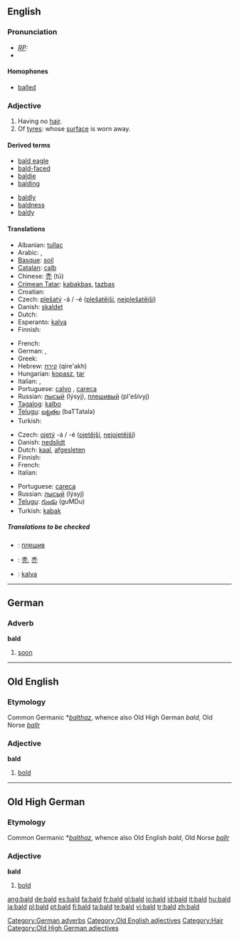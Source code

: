 {{wikipedia|dab=bald (disambiguation)|bald}}
{{see|bäld}}
==English==

===Pronunciation===
* ''[[RP]]:'' {{IPA|/bɔːld/}}
*{{audio|en-us-bald.ogg|Audio (US)}}

====Homophones====
*[[balled]]

===Adjective===
{{wikipedia}}
{{en-adj|er}}

# Having no [[hair]].
# Of [[tyre]]s: whose [[surface]] is worn away.

====Derived terms====
{{top}}
*[[bald eagle]]
*[[bald-faced]]
*[[baldie]]
*[[balding]]
{{mid}}
*[[baldly]]
*[[baldness]]
*[[baldy]]
{{bottom}}

====Translations====
{{trans-top|having no hair}}
* Albanian: [[tullac]]
* Arabic: {{ARchar|[[أصلع]]}}, {{ARchar|[[أقرع]]}}
* [[Basque]]: [[soil]]
* [[Catalan]]: [[calb]]
* Chinese: [[禿]] (tū)
* [[Crimean Tatar]]: [[kabakbaş]], [[tazbaş]]
* Croatian: {{t-|hr|ćelav}}
* Czech: [[plešatý]] -á / -é ([[plešatější]], [[nejplešatější]])
* Danish: [[skaldet]]
* Dutch: {{t+|nl|kaal}}
* Esperanto: [[kalva]]
* Finnish: {{t+|fi|kalju}}
{{trans-mid}}
* French: {{t+|fr|chauve}}
* German: {{t+|de|kahl}}, {{t-|de|glatzköpfig}}
* Greek: {{t|el|φαλακρός|sc=Grek}}
* Hebrew: [[קירח]] (qire'akh) {{m}}
* Hungarian: [[kopasz]], [[tar]]
* Italian: {{t+|it|calvo|m}}, {{t-|it|pelato|m}}
* Portuguese: [[calvo]] , [[careca]] {{m}}
* Russian: [[лысый]] (lýsyj), [[плешивый]] (pl'ešívyj)
* [[Tagalog]]: [[kalbo]]
* [[Telugu]]: [[బట్టతల]] (baTTatala)
* Turkish: {{t+|tr|kel}}
{{trans-bottom}}

{{trans-top|(of tyre) whose surface is worn away}}
* Czech: [[ojetý]] -á / -é ([[ojetější]], [[nejojetější]])
* Danish: [[nedslidt]]
* Dutch: [[kaal]], [[afgesleten]]
* Finnish: {{t+|fi|kalju}}
* French: {{t+|fr|lisse}}
* Italian: {{t+|it|liscio}}
{{trans-mid}}
* Portuguese: [[careca]] {{m}}
* Russian: [[лысый]] (lýsyj)
* [[Telugu]]: [[గుండు]] (guMDu)
* Turkish: [[kabak]]
{{trans-bottom}}

=====Translations to be checked=====
{{checktrans}}
*{{ttbc|Bulgarian}}: [[плешив]] {{m}}
*{{ttbc|CJKV Characters}}: [[秃]], [[禿]]
*{{ttbc|Ido}}: [[kalva]]

----

==German==

===Adverb===
'''bald'''

# [[soon]]

[[Category:German adverbs]]

----

==Old English==

===Etymology===
Common Germanic *''[[balthaz]]'', whence also Old High German ''bald'', Old Norse ''[[ballr]]''

===Adjective===
'''bald'''

# [[bold]]

[[Category:Old English adjectives]]

----

==Old High German==

===Etymology===
Common Germanic *''[[balthaz]]'', whence also Old English ''bald'', Old Norse ''[[ballr]]''

===Adjective===
'''bald'''

# [[bold]]

[[Category:Hair]]
[[Category:Old High German adjectives]]

[[ang:bald]]
[[de:bald]]
[[es:bald]]
[[fa:bald]]
[[fr:bald]]
[[gl:bald]]
[[io:bald]]
[[id:bald]]
[[it:bald]]
[[hu:bald]]
[[ja:bald]]
[[pl:bald]]
[[pt:bald]]
[[fi:bald]]
[[ta:bald]]
[[te:bald]]
[[vi:bald]]
[[tr:bald]]
[[zh:bald]]
